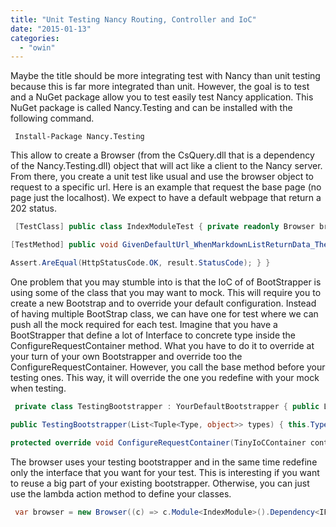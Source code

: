 ```yaml
---
title: "Unit Testing Nancy Routing, Controller and IoC"
date: "2015-01-13"
categories: 
  - "owin"
---
```


Maybe the title should be more integrating test with Nancy than unit testing because this is far more integrated than unit. However, the goal is to test and a NuGet package allow you to test easily test Nancy application. This NuGet package is called Nancy.Testing and can be installed with the following command.

``` 
 Install-Package Nancy.Testing 
``` 

This allow to create a Browser (from the CsQuery.dll that is a dependency of the Nancy.Testing.dll) object that will act like a client to the Nancy server. From there, you create a unit test like usual and use the browser object to request to a specific url. Here is an example that request the base page (no page just the localhost). We expect to have a default webpage that return a 202 status.


```csharp
 [TestClass] public class IndexModuleTest { private readonly Browser browser; public IndexModuleTest() { var bootstrapper = new NancySelfHostedWithSignalR.Bootstrapper(); browser = new Browser(bootstrapper); }

[TestMethod] public void GivenDefaultUrl_WhenMarkdownListReturnData_ThenIndexPageLoad() { var result = browser.Get("/", with => { with.HttpRequest(); });

Assert.AreEqual(HttpStatusCode.OK, result.StatusCode); } } 
```

One problem that you may stumble into is that the IoC of of BootStrapper is using some of the class that you may want to mock. This will require you to create a new Bootstrap and to override your default configuration. Instead of having multiple BootStrap class, we can have one for test where we can push all the mock required for each test. Imagine that you have a BootStrapper that define a lot of Interface to concrete type inside the ConfigureRequestContainer method. What you have to do it to override at your turn of your own Bootstrapper and override too the ConfigureRequestContainer. However, you call the base method before your testing ones. This way, it will override the one you redefine with your mock when testing.


```csharp
 private class TestingBootstrapper : YourDefaultBootstrapper { public List<Tuple<Type, object>> Types { get; set; }

public TestingBootstrapper(List<Tuple<Type, object>> types) { this.Types = types; }

protected override void ConfigureRequestContainer(TinyIoCContainer container, NancyContext context) { base.ConfigureRequestContainer(container, context); //Override here for test foreach (var typeInterfaceAndImplementation in this.Types) { container.Register(typeInterfaceAndImplementation.Item1, typeInterfaceAndImplementation.Item2); } } } // Later inside one of your test: var types = new List<Tuple<Type, object>>(); var bootstrapper = new TestingBootstrapper(types); var mock1 = new Mock<IFile1>(); mock1.Setup(...); types.Add(new Tuple<Type, object>(typeof(IFile1),mock1.Object)); var browser = new Browser(bootstrapper); 
```

The browser uses your testing bootstrapper and in the same time redefine only the interface that you want for your test. This is interesting if you want to reuse a big part of your existing bootstrapper. Otherwise, you can just use the lambda action method to define your classes. 
```csharp
 var browser = new Browser((c) => c.Module<IndexModule>().Dependency<IFile1>(mock1.Object)) 
```
